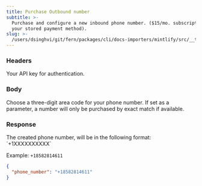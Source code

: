 ```yaml
---
title: Purchase Outbound number
subtitle: >-
  Purchase and configure a new inbound phone number. ($15/mo. subscription using
  your stored payment method).
slug: >-
  /users/dsinghvi/git/fern/packages/cli/docs-importers/mintlify/src/__test__/fixtures/bland/api-v1/post/outbound-purchase
---
```



### Headers

<ParamField header="authorization" type="string" required>
  Your API key for authentication.
</ParamField>

### Body

<ParamField body="area_code" default="415" type="string">
  Choose a three-digit area code for your phone number. If set as a parameter, a number will only be purchased by exact
  match if available.
</ParamField>

### Response

<ResponseField name="phone_number" type="string">
  The created phone number, will be in the following format: `+1XXXXXXXXXX`

Example: `+18582814611`

</ResponseField>

<ResponseExample>

```json Response
{
  "phone_number": "+18582814611"
}
```

</ResponseExample>
